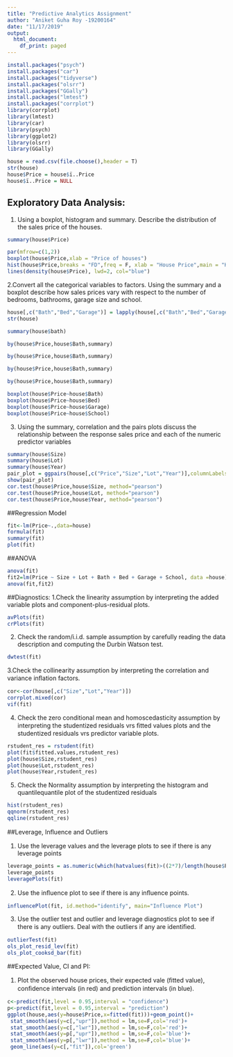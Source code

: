 ---
title: "Predictive Analytics Assignment"
author: "Aniket Guha Roy -19200164"
date: "11/17/2019"
output:
  html_document:
    df_print: paged
---

```{r setup, include=FALSE}

install.packages("psych")
install.packages("car")
install.packages("tidyverse")
install.packages("olsrr")
install.packages("GGally")
install.packages("lmtest")
install.packages("corrplot")
library(corrplot)
library(lmtest)
library(car)
library(psych)
library(ggplot2)
library(olsrr)
library(GGally)
```



```{r house}
house = read.csv(file.choose(),header = T)
str(house)
house$Price = house$ï..Price
house$ï..Price = NULL
```

## Exploratory Data Analysis:
1.  Using a boxplot, histogram and summary. Describe the distribution of the sales price of the houses.

```{r pressure, echo=FALSE}
summary(house$Price)

par(mfrow=c(1,2))
boxplot(house$Price,xlab = "Price of houses")
hist(house$Price,breaks = "FD",freq = F, xlab = "House Price",main = "Histogram of house price")
lines(density(house$Price), lwd=2, col="blue")


```
2.Convert all the categorical variables to factors. Using the summary and a boxplot describe how sales prices vary with respect to the number of bedrooms, bathrooms, garage size and school.

```{r }
house[,c("Bath","Bed","Garage")] = lapply(house[,c("Bath","Bed","Garage")],as.factor)
str(house)

summary(house$bath)

by(house$Price,house$Bath,summary)

by(house$Price,house$Bath,summary)

by(house$Price,house$Bath,summary)

by(house$Price,house$Bath,summary)

boxplot(house$Price~house$Bath)
boxplot(house$Price~house$Bed)
boxplot(house$Price~house$Garage)
boxplot(house$Price~house$School)


```

3. Using the summary, correlation and the pairs plots discuss the relationship between the response sales price and each of the numeric predictor variables

```{r}
summary(house$Size)
summary(house$Lot)
summary(house$Year)
pair_plot = ggpairs(house[,c("Price","Size","Lot","Year")],columnLabels = c("Price","Size","Lot","Year"))
show(pair_plot)
cor.test(house$Price,house$Size, method="pearson")
cor.test(house$Price,house$Lot, method="pearson")
cor.test(house$Price,house$Year, method="pearson")
```

##Regression Model
```{r}
fit<-lm(Price~.,data=house)
formula(fit)
summary(fit)
plot(fit)
```

##ANOVA

```{r}
anova(fit)
fit2=lm(Price ~ Size + Lot + Bath + Bed + Garage + School, data =house)
anova(fit,fit2)

```

##Diagnostics:
1.Check the linearity assumption by interpreting the added variable plots and component-plus-residual plots.
```{r}
avPlots(fit)
crPlots(fit)
```

2. Check the random/i.i.d. sample assumption by carefully reading the data description and computing the Durbin Watson test.
```{r}
dwtest(fit)
```

3.Check the collinearity assumption by interpreting the correlation and variance inﬂation factors.
```{r}
cor<-cor(house[,c("Size","Lot","Year")])
corrplot.mixed(cor)
vif(fit)
```

4. Check the zero conditional mean and homoscedasticity assumption by interpreting the studentized residuals vrs ﬁtted values plots and the studentized residuals vrs predictor variable plots.
```{r}
rstudent_res = rstudent(fit)
plot(fit$fitted.values,rstudent_res)
plot(house$Size,rstudent_res)
plot(house$Lot,rstudent_res)
plot(house$Year,rstudent_res)

```

5. Check the Normality assumption by interpreting the histogram and quantilequantile plot of the studentized residuals
```{r}
hist(rstudent_res)
qqnorm(rstudent_res)
qqline(rstudent_res)
```

##Leverage, Inﬂuence and Outliers

1. Use the leverage values and the leverage plots to see if there is any leverage points
```{r}
leverage_points = as.numeric(which(hatvalues(fit)>((2*7)/length(house$Price))))
leverage_points
leveragePlots(fit)
```

2. Use the inﬂuence plot to see if there is any inﬂuence points.

```{r}
influencePlot(fit, id.method="identify", main="Influence Plot")

```

3. Use the outlier test and outlier and leverage diagnostics plot to see if there is any outliers. Deal with the outliers if any are identiﬁed.

```{r}
outlierTest(fit)
ols_plot_resid_lev(fit)
ols_plot_cooksd_bar(fit)
```

##Expected Value, CI and PI:

1. Plot the observed house prices, their expected vale (ﬁtted value), conﬁdence intervals (in red) and prediction intervals (in blue). 
```{r}
c<-predict(fit,level = 0.95,interval = "confidence")
p<-predict(fit,level = 0.95,interval = "prediction")
ggplot(house,aes(y=house$Price,x=fitted(fit)))+geom_point()+
 stat_smooth(aes(y=c[,"upr"]),method = lm,se=F,col='red')+
 stat_smooth(aes(y=c[,"lwr"]),method = lm,se=F,col='red')+
 stat_smooth(aes(y=p[,"upr"]),method = lm,se=F,col='blue')+
 stat_smooth(aes(y=p[,"lwr"]),method = lm,se=F,col='blue')+
 geom_line(aes(y=c[,"fit"]),col='green')

```

